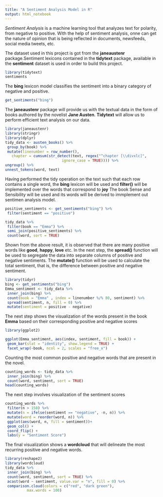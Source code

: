 ---
title: "A Sentiment Analysis Model in R"
output: html_notebook
---

*Sentiment Analysis* is a machine learning tool that analyzes text for polarity, from negative to positive. With the help of sentiment analysis, onne can get the nature of opinion that is being reflected in documents, newsfeeds, social media tweets, etc.

The dataset used in this project is got from the **janeaustenr** package.Sentiment lexicons contained in the **tidytext** package, available in the **sentiment** dataset is used in order to build this project.

```{r}
library(tidytext)
sentiments
```

The **bing** lexicon model classifies the sentiment into a binary category of negative and positive.
```{r}
get_sentiments("bing")
```

The **janeaustenr** package will provide us with the textual data in the form of books authored by the novelist **Jane Austen**. **Tidytext** will allow us to perform efficient text analysis on our data.
```{r}
library(janeaustenr)
library(stringr)
library(dplyr)
tidy_data <- austen_books() %>%
 group_by(book) %>%
 mutate(linenumber = row_number(),
   chapter = cumsum(str_detect(text, regex("^chapter [\\divxlc]", 
                          ignore_case = TRUE)))) %>%
ungroup() %>%
unnest_tokens(word, text)
```
Having performed the tidy operation on the text such that each row contains a single word, the **bing** lexicon will be used and **filter()** will be implemented over the words that correspond to **joy**
The book Sense and Sensibility will be used and its words will be derived to immplement out sentimen analysis model.
```{r}
positive_sentiments <- get_sentiments("bing") %>%
 filter(sentiment == "positive")

tidy_data %>%
 filter(book == "Emma") %>%
 semi_join(positive_sentiments) %>%
 count(word, sort = TRUE)
```

Shown from the above result, it is observed that there are many positive words like **good**, **happy**, **love** etc. In the next step, the **spread()** function will be used to segregate the data into separate columns of positive and negative sentiments. The **mutate()** function will be used to calculate the total sentiment, that is, the difference between positive and negative sentiment.

```{r}
library(tidyr)
bing <- get_sentiments("bing")
Emma_sentiment <- tidy_data %>%
 inner_join(bing) %>%
 count(book = "Emma" , index = linenumber %/% 80, sentiment) %>%
 spread(sentiment, n, fill = 0) %>%
 mutate(sentiment = positive - negative)
```

The next step shows the visualization of the words present in the book **Emma** based on their corresponding positive and negative scores
```{r}
library(ggplot2)

ggplot(Emma_sentiment, aes(index, sentiment, fill = book)) +
 geom_bar(stat = "identity", show.legend = TRUE) +
 facet_wrap(~book, ncol = 2, scales = "free_x")
```

Counting the most common positive and negative words that are present in the novel.
```{r}
counting_words <- tidy_data %>%
 inner_join(bing) %>%
 count(word, sentiment, sort = TRUE)
head(counting_words)
```
The next step involves visualization of the sentiment scores

```{r}
counting_words %>%
 filter(n > 150) %>%
 mutate(n = ifelse(sentiment == "negative", -n, n)) %>%
 mutate(word = reorder(word, n)) %>%
 ggplot(aes(word, n, fill = sentiment))+
 geom_col() +
 coord_flip() +
 labs(y = "Sentiment Score")
```

The final visualization shows a **wordcloud** that will delineate the most recurring positive and negative words.

```{r}
library(reshape2)
library(wordcloud)
tidy_data %>%
 inner_join(bing) %>%
 count(word, sentiment, sort = TRUE) %>%
 acast(word ~ sentiment, value.var = "n", fill = 0) %>%
 comparison.cloud(colors = c("red", "dark green"),
          max.words = 100)
```

